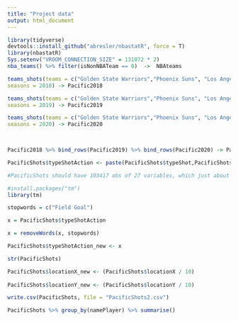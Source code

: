 ```yaml
---
title: "Project data"
output: html_document
---
```


```r
library(tidyverse)
devtools::install_github("abresler/nbastatR", force = T)
library(nbastatR)
Sys.setenv("VROOM_CONNECTION_SIZE" = 131072 * 2)
nba_teams() %>% filter(isNonNBATeam == 0)  ->  NBAteams
```

```r
teams_shots(teams = c("Golden State Warriors","Phoenix Suns", "Los Angeles Lakers", "Sacramento Kings", "Los Angeles Clippers"), 
seasons = 2018) -> Pacific2018

teams_shots(teams = c("Golden State Warriors","Phoenix Suns", "Los Angeles Lakers", "Sacramento Kings", "Los Angeles Clippers"),
seasons = 2019) -> Pacific2019

teams_shots(teams = c("Golden State Warriors","Phoenix Suns", "Los Angeles Lakers", "Sacramento Kings", "Los Angeles Clippers"),
seasons = 2020) -> Pacific2020


      
Pacific2018 %>% bind_rows(Pacific2019) %>% bind_rows(Pacific2020) -> PacificShots

PacificShots$typeShotAction <- paste(PacificShots$typeShot,PacificShots$typeAction)

#PacificShots should have 103417 obs of 27 variables, which just about maxes out how much data shiny can handle

```

```r
#install.packages("tm")
library(tm)

stopwords = c("Field Goal")

x = PacificShots$typeShotAction

x = removeWords(x, stopwords)

PacificShots$typeShotAction_new <- x

```

```r
str(PacificShots)

PacificShots$locationX_new <- (PacificShots$locationX / 10)
  
PacificShots$locationY_new <- (PacificShots$locationY / 10)

write.csv(PacificShots, file = "PacificShots2.csv")

```

```r
PacificShots %>% group_by(namePlayer) %>% summarise()
```

